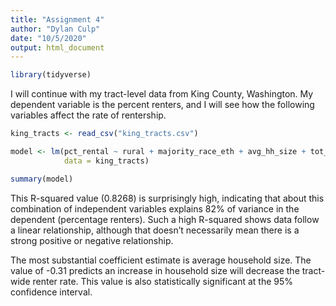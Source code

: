 ```yaml
---
title: "Assignment 4"
author: "Dylan Culp"
date: "10/5/2020"
output: html_document
---
```


```r
library(tidyverse)
```
I will continue with my tract-level data from King County, Washington. My dependent variable is the percent renters, and I will see how the following variables affect the rate of rentership.
```r
king_tracts <- read_csv("king_tracts.csv")
```



```r
model <- lm(pct_rental ~ rural + majority_race_eth + avg_hh_size + tot_pop + med_age, 
            data = king_tracts)

summary(model)
```

This R-squared value (0.8268) is surprisingly high, indicating that about this combination of independent variables explains 82% of variance in the dependent (percentage renters).  Such a high R-squared shows data follow a linear relationship, although that doesn't necessarily mean there is a strong positive or negative relationship.

The most substantial coefficient estimate is average household size. The value of -0.31 predicts an increase in household size will decrease the tract-wide renter rate. This value is also statistically significant at the 95% confidence interval. 


